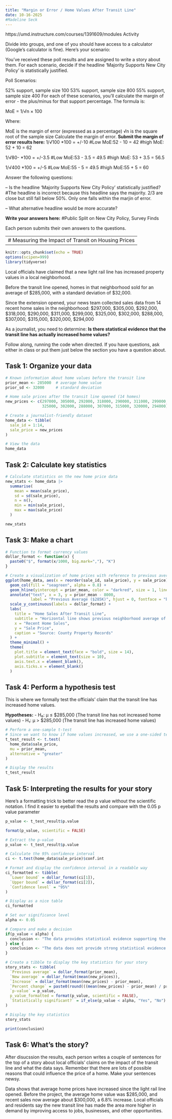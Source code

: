 ```yaml
---
title: "Margin or Error / Home Values After Transit Line"
date: 10-16-2025
#Madeline Seck 
---
```

https://umd.instructure.com/courses/1391609/modules
Activity

Divide into groups, and one of you should have access to a calculator (Google's calculator is fine). Here's your scenario:

You've received these poll results and are assigned to write a story about them. For each scenario, decide if the headline 'Majority Supports New City Policy' is statistically justified.

Poll Scenarios:

52% support, sample size 100
53% support, sample size 800
55% support, sample size 400
For each of these scenarios, you'll calculate the margin of error - the plus/minus for that support percentage. The formula is:

MoE = 1/√n × 100

Where:

MoE is the margin of error (expressed as a percentage)
√n is the square root of the sample size
Calculate the margin of error.
**Submit the margin of error results here:**
1/√100 *100 = +/-10 
#Low MoE:52 - 10 = 42
#high MoE: 52 + 10 = 62 


1/√80- *100 = +/-3.5 
#Low MoE:53 - 3.5 = 49.5 
#high MoE: 53 + 3.5 = 56.5   


1/√400 *100 = +/-5 
#Low MoE:55 - 5 = 49.5 
#high MoE:55 + 5 = 60

Answer the following questions:

--  Is the headline 'Majority Supports New City Policy' statistically justified?
#The headline is incorrect because this headline says the majority. 2/3 are close but still fall below 50%. Only one falls within the marjin of error. 
 
--  What alternative headline would be more accurate?

**Write your answers here:**
#Public Split on New City Policy, Survey Finds

Each person submits their own answers to the questions.

-------------------------------------------------------------------------
# Measuring the Impact of Transit on Housing Prices
-------------------------------------------------------------------------

```r
knitr::opts_chunk$set(echo = TRUE)
options(scipen=999)
library(tidyverse)
```


Local officials have claimed that a new light rail line has increased property values in a local neighborhood.

Before the transit line opened, homes in that neighborhood sold for an average of $285,000, with a standard deviation of $32,000.

Since the extension opened, your news team collected sales data from 14 recent home sales in the neighborhood:
$297,000, $305,000, $292,000, $318,000, $290,000, $311,000, $299,000, $325,000, $302,000, $288,000, $307,000, $315,000, $320,000, $294,000

As a journalist, you need to determine: **Is there statistical evidence that the transit line has actually increased home values?**

Follow along, running the code when directed. If you have questions, ask either in class or put them just below the section you have a question about.

## Task 1: Organize your data

```r
# Known information about home values before the transit line
prior_mean <- 285000  # average home value
prior_sd <- 32000     # standard deviation

# Home sale prices after the transit line opened (14 homes)
new_prices <- c(297000, 305000, 292000, 318000, 290000, 311000, 299000, 
                325000, 302000, 288000, 307000, 315000, 320000, 294000)

# Create a journalist-friendly dataset
home_data <- tibble(
  sale_id = 1:14,
  sale_price = new_prices
)

# View the data
home_data
```

## Task 2: Calculate key statistics

```r
# Calculate statistics on the new home price data
new_stats <- home_data |> 
  summarise(
    mean = mean(sale_price),
    sd = sd(sale_price),
    n = n(),
    min = min(sale_price),
    max = max(sale_price)
  )

new_stats
```

## Task 3: Make a chart

```r
# Function to format currency values
dollar_format <- function(x) {
  paste0("$", format(x/1000, big.mark=","), "K")
}

# Create a visualization of home prices with reference to previous average
ggplot(home_data, aes(x = reorder(sale_id, sale_price), y = sale_price)) +
  geom_col(fill = "seagreen", alpha = 0.8) +
  geom_hline(yintercept = prior_mean, color = "darkred", size = 1, linetype = "dashed") +
  annotate("text", x = 3, y = prior_mean - 8000, 
           label = "Previous Average ($285K)", hjust = 0, fontface = "bold", color = "darkred") +
  scale_y_continuous(labels = dollar_format) +
  labs(
    title = "Home Sales After Transit Line",
    subtitle = "Horizontal line shows previous neighborhood average of $285,000",
    x = "Recent Home Sales",
    y = "Sale Price",
    caption = "Source: County Property Records"
  ) +
  theme_minimal() +
  theme(
    plot.title = element_text(face = "bold", size = 14),
    plot.subtitle = element_text(size = 10),
    axis.text.x = element_blank(),
    axis.ticks.x = element_blank()
  )
```

## Task 4: Perform a hypothesis test

This is where we formally test the officials' claim that the transit line has increased home values.

**Hypotheses:**
- H₀: μ ≤ $285,000 (The transit line has not increased home values)
- H₁: μ > $285,000 (The transit line has increased home values)

```r
# Perform a one-sample t-test
# Since we want to know if home values increased, we use a one-sided test (alternative = "greater")
t_test_result <- t.test(
  home_data$sale_price,
  mu = prior_mean,
  alternative = "greater"
)

# Display the results
t_test_result
```

## Task 5: Interpreting the results for your story

Here's a formatting trick to better read the p value without the scientific notation. I find it easier to eyeball the results and compare with the 0.05 p value parameter
```r
p_value <- t_test_result$p.value

format(p_value, scientific = FALSE)

```



```r
# Extract the p-value
p_value <- t_test_result$p.value

# Calculate the 95% confidence interval
ci <- t.test(home_data$sale_price)$conf.int

# Format and display the confidence interval in a readable way
ci_formatted <- tibble(
  `Lower bound` = dollar_format(ci[1]),
  `Upper bound` = dollar_format(ci[2]),
  `Confidence level` = "95%"
)

# Display as a nice table
ci_formatted

# Set our significance level
alpha <- 0.05

# Compare and make a decision
if(p_value < alpha) {
  conclusion <- "The data provides statistical evidence supporting the claim that the transit line has increased home values."
} else {
  conclusion <- "The data does not provide strong statistical evidence that the transit line has increased home values."
}

# Create a tibble to display the key statistics for your story
story_stats <- tibble(
  `Previous average` = dollar_format(prior_mean),
  `New average` = dollar_format(mean(new_prices)),
  `Increase` = dollar_format(mean(new_prices) - prior_mean),
  `Percent change` = paste0(round(((mean(new_prices) - prior_mean) / prior_mean) * 100, 1), "%"),
  `p-value` = p_value,
  p_value_formatted = format(p_value, scientific = FALSE),
  `Statistically significant?` = if_else(p_value < alpha, "Yes", "No")
)

# Display the key statistics
story_stats

print(conclusion)

```

## Task 6: What's the story?

After disucssion the results, each person writes a couple of sentences for the top of a story about local officials' claims on the impact of the transit line and what the data says. Remember that there are lots of possible reasons that could influence the price of a home. Make your sentences newsy.

Data shows that average home prices have increased since the light rail line opened. Before the project, the average home value was $285,000, and recent sales now average about $300,000,  a 6.8% increase. Local officials and residents say the new transit line has made the area more higher in demand by improving access to jobs, businesses, and other opportunities. 